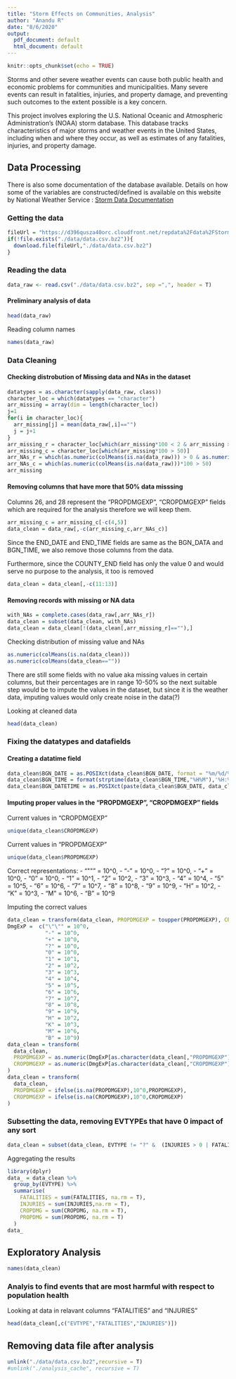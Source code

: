```yaml
---
title: "Storm Effects on Communities, Analysis"
author: "Anandu R"
date: "8/6/2020"
output:
  pdf_document: default
  html_document: default
---
```


```r
knitr::opts_chunk$set(echo = TRUE)
```

Storms and other severe weather events can cause both public health and economic
problems for communities and municipalities. Many severe events can result in
fatalities, injuries, and property damage, and preventing such outcomes to the 
extent possible is a key concern.

This project involves exploring the U.S. National Oceanic and Atmospheric
Administration's (NOAA) storm database. This database tracks characteristics of 
major storms and weather events in the United States, including when and where 
they occur, as well as estimates of any fatalities, injuries, and property
damage.

## Data Processing 
There is also some documentation of the database available. Details on how some 
of the variables are constructed/defined is available on this website by
National Weather Service : [Storm Data Documentation]("https://d396qusza40orc.cloudfront.net/repdata%2Fpeer2_doc%2Fpd01016005curr.pdf")

### Getting the data 
```r
fileUrl = "https://d396qusza40orc.cloudfront.net/repdata%2Fdata%2FStormData.csv.bz2"
if(!file.exists("./data/data.csv.bz2")){
  download.file(fileUrl,"./data/data.csv.bz2")
}
```

### Reading the data
```r
data_raw <- read.csv("./data/data.csv.bz2", sep =",", header = T)
```

#### Preliminary analysis of data

```r
head(data_raw)
```

Reading column names 
```r
names(data_raw)
```


### Data Cleaning 
#### Checking distrobution of Missing data and NAs in the dataset 
```r
datatypes = as.character(sapply(data_raw, class))
character_loc = which(datatypes == "character")
arr_missing = array(dim = length(character_loc))
j=1
for(i in character_loc){
  arr_missing[j] = mean(data_raw[,i]=="")
  j = j+1
}
arr_missing_r = character_loc[which(arr_missing*100 < 2 & arr_missing > 0)]
arr_missing_c = character_loc[which(arr_missing*100 > 50)]
arr_NAs_r = which(as.numeric(colMeans(is.na(data_raw))) > 0 & as.numeric(colMeans(is.na(data_raw)))*100 < 2)
arr_NAs_c = which(as.numeric(colMeans(is.na(data_raw)))*100 > 50)
arr_missing
```
#### Removing columns that have more that 50% data misssing
Columns 26, and 28 represent the "PROPDMGEXP", "CROPDMGEXP" fields which are
required for the analysis therefore we will keep them.
```r
arr_missing_c = arr_missing_c[-c(4,5)]
data_clean = data_raw[,-c(arr_missing_c,arr_NAs_c)]
```

Since the END_DATE and END_TIME fields are same as the BGN_DATA and BGN_TIME, we 
also remove those columns from the data.

Furthermore, since the COUNTY_END field has only the value 0 and would serve no
purpose to the analysis, it too is removed

```r
data_clean = data_clean[,-c(11:13)]
```


#### Removing records with missing or NA data
```r
with_NAs = complete.cases(data_raw[,arr_NAs_r])
data_clean = subset(data_clean, with_NAs)
data_clean = data_clean[!(data_clean[,arr_missing_r]==""),]
```

Checking distribution of missing value and NAs
```r
as.numeric(colMeans(is.na(data_clean)))
as.numeric(colMeans(data_clean==""))
```
There are still some fields with no value aka missing values in certain columns,
but their percentages are in range 10-50% so the next suitable step would be to 
impute the values in the dataset, but since it is the weather data, imputing 
values would only create noise in the data(?)

Looking at cleaned data 
```r
head(data_clean)
```

### Fixing the datatypes and datafields

#### Creating a datatime field
```r
data_clean$BGN_DATE = as.POSIXct(data_clean$BGN_DATE, format = "%m/%d/%Y %H:%M:%S")
data_clean$BGN_TIME = format(strptime(data_clean$BGN_TIME,"%H%M"),'%H:%M')
data_clean$BGN_DATETIME = as.POSIXct(paste(data_clean$BGN_DATE, data_clean$BGN_TIME), format="%Y-%m-%d %H:%M")
```

#### Imputing proper values in the "PROPDMGEXP", "CROPDMGEXP" fields
Current values in "CROPDMGEXP"
```r
unique(data_clean$CROPDMGEXP)
```
Current values in "PROPDMGEXP"
```r
unique(data_clean$PROPDMGEXP)
```
Correct representations:
- "\"\"" = 10^0,
- "-" = 10^0, 
- "?" = 10^0,
- "+" = 10^0,
- "0" = 10^0,
- "1" = 10^1,
- "2" = 10^2,
- "3" = 10^3,
- "4" = 10^4,
- "5" = 10^5,
- "6" = 10^6,
- "7" = 10^7,
- "8" = 10^8,
- "9" = 10^9,
- "H" = 10^2,
- "K" = 10^3,
- "M" = 10^6,
- "B" = 10^9

Imputing the correct values 
```r
data_clean = transform(data_clean, PROPDMGEXP = toupper(PROPDMGEXP), CROPDMGEXP = toupper(CROPDMGEXP))
DmgExP =  c("\"\"" = 10^0,
            "-" = 10^0, 
            "+" = 10^0,
            "?" = 10^0,
            "0" = 10^0,
            "1" = 10^1,
            "2" = 10^2,
            "3" = 10^3,
            "4" = 10^4,
            "5" = 10^5,
            "6" = 10^6,
            "7" = 10^7,
            "8" = 10^8,
            "9" = 10^9,
            "H" = 10^2,
            "K" = 10^3,
            "M" = 10^6,
            "B" = 10^9)
data_clean = transform(
  data_clean, 
  PROPDMGEXP = as.numeric(DmgExP[as.character(data_clean[,"PROPDMGEXP"])]),
  CROPDMGEXP = as.numeric(DmgExP[as.character(data_clean[,"CROPDMGEXP"])])
)
data_clean = transform(
  data_clean,
  PROPDMGEXP = ifelse(is.na(PROPDMGEXP),10^0,PROPDMGEXP),
  CROPDMGEXP = ifelse(is.na(CROPDMGEXP),10^0,CROPDMGEXP)
)
```


### Subsetting the data, removing EVTYPEs that have 0 impact of any sort

```r
data_clean = subset(data_clean, EVTYPE != "?" &  (INJURIES > 0 | FATALITIES > 0 | PROPDMG > 0 | CROPDMG > 0))
```


Aggregating the results
```r
library(dplyr)
data_ = data_clean %>%
  group_by(EVTYPE) %>%
  summarise(
    FATALITIES = sum(FATALITIES, na.rm = T),
    INJURIES = sum(INJURIES,na.rm = T),
    CROPDMG = sum(CROPDMG, na.rm = T),
    PROPDMG = sum(PROPDMG, na.rm = T)
  )
data_
```


## Exploratory Analysis 

```r
names(data_clean)
```

### Analyis to find events that are most harmful with respect to population health

Looking at data in relavant columns "FATALITIES" and "INJURIES"
```r
head(data_clean[,c("EVTYPE","FATALITIES","INJURIES")])
```





## Removing data file after analysis
```r
unlink("./data/data.csv.bz2",recursive = T)
#unlink("./analysis_cache", recursive = T)
```

